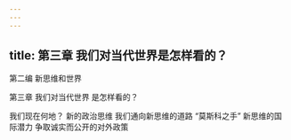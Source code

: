 ```yaml
---
---
---
```

title: 第三章 我们对当代世界是怎样看的？
---



第二编 新思维和世界


第三章 我们对当代世界 是怎样看的？


我们现在何地？
新的政治思维
我们通向新思维的道路
“莫斯科之手”
新思维的国际潜力
争取诚实而公开的对外政策

